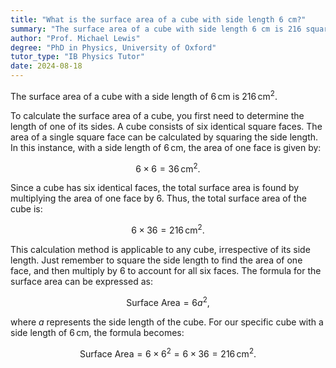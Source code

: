 ```yaml
---
title: "What is the surface area of a cube with side length 6 cm?"
summary: "The surface area of a cube with side length 6 cm is 216 square centimetres."
author: "Prof. Michael Lewis"
degree: "PhD in Physics, University of Oxford"
tutor_type: "IB Physics Tutor"
date: 2024-08-18
---
```


The surface area of a cube with a side length of $6 \, \text{cm}$ is $216 \, \text{cm}^2$.

To calculate the surface area of a cube, you first need to determine the length of one of its sides. A cube consists of six identical square faces. The area of a single square face can be calculated by squaring the side length. In this instance, with a side length of $6 \, \text{cm}$, the area of one face is given by:

$$
6 \times 6 = 36 \, \text{cm}^2.
$$

Since a cube has six identical faces, the total surface area is found by multiplying the area of one face by $6$. Thus, the total surface area of the cube is:

$$
6 \times 36 = 216 \, \text{cm}^2.
$$

This calculation method is applicable to any cube, irrespective of its side length. Just remember to square the side length to find the area of one face, and then multiply by $6$ to account for all six faces. The formula for the surface area can be expressed as:

$$
\text{Surface Area} = 6a^2,
$$

where $a$ represents the side length of the cube. For our specific cube with a side length of $6 \, \text{cm}$, the formula becomes:

$$
\text{Surface Area} = 6 \times 6^2 = 6 \times 36 = 216 \, \text{cm}^2.
$$
    